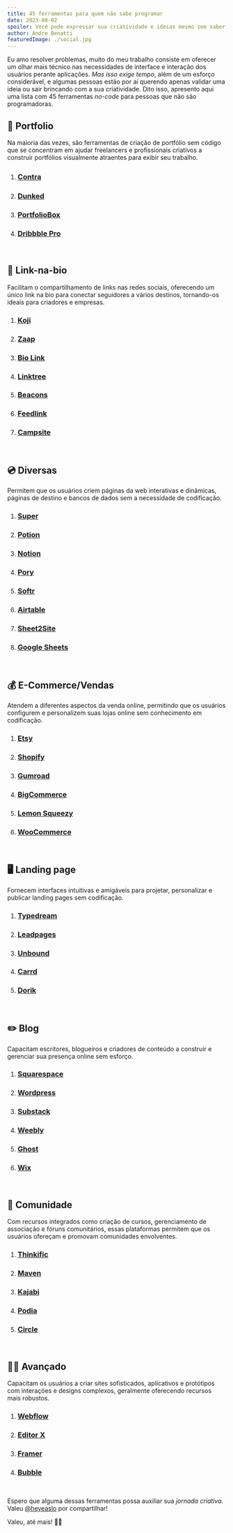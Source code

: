 ```yaml
---
title: 45 ferramentas para quem não sabe programar
date: 2023-08-02
spoiler: Você pode expressar sua criatividade e ideias mesmo sem saber programar
author: Andre Benatti
featuredImage: ./social.jpg
---
```


Eu amo resolver problemas, muito do meu trabalho consiste em oferecer um olhar mais técnico nas necessidades de interface e interação dos usuários perante aplicações. *Mas isso exige tempo*, além de um esforço considerável, e algumas pessoas estão por aí querendo apenas validar uma ideia ou sair brincando com a sua criatividade. Dito isso, apresento aqui uma lista com 45 ferramentas *no-code* para pessoas que não são programadoras.

## 💼 __Portfolio__ 

Na maioria das vezes, são ferramentas de criação de portfólio sem código que se concentram em ajudar freelancers e profissionais criativos a construir portfólios visualmente atraentes para exibir seu trabalho.

1. ### [__Contra__](https://contra.com/)　　
2. ### [__Dunked__](https://www.dunked.com/)  
3. ### [__PortfolioBox__](https://www.portfoliobox.net/)  
4. ### [__Dribbble Pro__](https://dribbble.com/pro)

<br />

## 🔗 __Link-na-bio__

Facilitam o compartilhamento de links nas redes sociais, oferecendo um único link na bio para conectar seguidores a vários destinos, tornando-os ideais para criadores e empresas.

1. ### [Koji](https://withkoji.com/)
2. ### [Zaap](https://zaap.com/)
3. ### [Bio Link](https://biolink.me/)
4. ### [Linktree](https://linktr.ee/)
5. ### [Beacons](https://beacons.ai/)
6. ### [Feedlink](https://feedlink.io/)
7. ### [Campsite](https://campsite.bio/)

<br />

## 💿 __Diversas__

Permitem que os usuários criem páginas da web interativas e dinâmicas, páginas de destino e bancos de dados sem a necessidade de codificação.

1. ### [Super](https://super.so/)
2. ### [Potion](https://potion.so/)
3. ### [Notion](https://www.notion.so/)
4. ### [Pory](https://www.pory.io/)
5. ### [Softr](https://www.softr.io/)
6. ### [Airtable](https://airtable.com/)
7. ### [Sheet2Site](https://www.sheet2site.com/)
8. ### [Google Sheets](https://www.google.com/sheets/about/)

<br />

## 💰 __E-Commerce/Vendas__

Atendem a diferentes aspectos da venda online, permitindo que os usuários configurem e personalizem suas lojas online sem conhecimento em codificação.

1. ### [Etsy](https://www.etsy.com/)
2. ### [Shopify](https://www.shopify.com/)
3. ### [Gumroad](https://www.gumroad.com/)
4. ### [BigCommerce](https://www.bigcommerce.com/)
5. ### [Lemon Squeezy](https://lemonsqueezy.com/)
6. ### [WooCommerce](https://woocommerce.com/)

<br />

## 🖥️ __Landing page__

Fornecem interfaces intuitivas e amigáveis para projetar, personalizar e publicar landing pages sem codificação.  

1. ### [Typedream](https://typedream.com/)
2. ### [Leadpages](https://www.leadpages.net/)
3. ### [Unbound](https://unbounce.com/)
4. ### [Carrd](https://carrd.co/)
5. ### [Dorik](https://www.dorik.io/)

<br />

## ✏️ __Blog__

Capacitam escritores, blogueiros e criadores de conteúdo a construir e gerenciar sua presença online sem esforço.

1. ### [Squarespace](https://www.squarespace.com/)
2. ### [Wordpress](https://wordpress.com/)
3. ### [Substack](https://substack.com/)
4. ### [Weebly](https://www.weebly.com/)
5. ### [Ghost](https://ghost.org/)
6. ### [Wix](https://www.wix.com/)

<br />

## 📡 __Comunidade__

Com recursos integrados como criação de cursos, gerenciamento de associação e fóruns comunitários, essas plataformas permitem que os usuários ofereçam e promovam comunidades envolventes.

1. ### [Thinkific](https://www.thinkific.com/)
2. ### [Maven](https://www.maven.app/)
3. ### [Kajabi](https://kajabi.com/)
4. ### [Podia](https://www.podia.com/)
5. ### [Circle](https://www.circle.so/)

<br />

## 🧞‍♂️ __Avançado__

Capacitam os usuários a criar sites sofisticados, aplicativos e protótipos com interações e designs complexos, geralmente oferecendo recursos mais robustos.

1. ### [Webflow](https://webflow.com/)
2. ### [Editor X](https://www.editorx.com/)
3. ### [Framer](https://www.framer.com/)
4. ### [Bubble](https://bubble.io/)

<br />


Espero que alguma dessas ferramentas possa auxiliar sua *jornada criativa*. Valeu [@heyeaslo](https://twitter.com/heyeaslo/status/1641810093275758593) por compartilhar!

Valeu, até mais! 👋🏾

